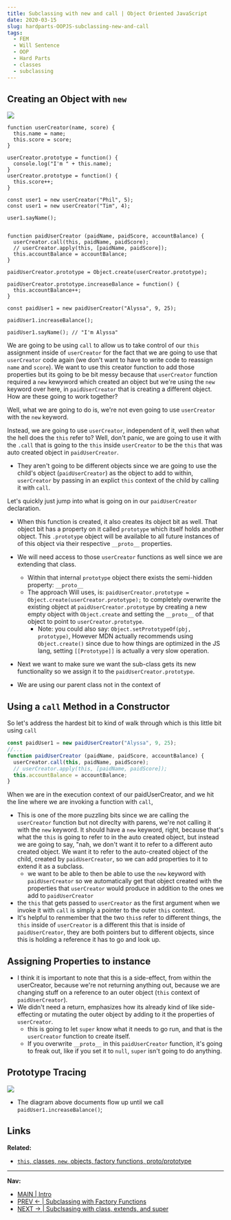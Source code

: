 ```yaml
---
title: Subclassing with new and call | Object Oriented JavaScript
date: 2020-03-15
slug: hardparts-OOPJS-subclassing-new-and-call
tags: 
  - FEM
  - Will Sentence
  - OOP
  - Hard Parts
  - classes
  - subclassing
--- 
```


## Creating an Object with `new`

![](/solution-3.png) 

```js:title=subclassing-new-and-call
function userCreator(name, score) { 
  this.name = name;
  this.score = score;
}

userCreator.prototype = function() {
  console.log("I'm " + this.name);
}
userCreator.prototype = function() {
  this.score++;
}

const user1 = new userCreator("Phil", 5);
const user1 = new userCreator("Tim", 4);

user1.sayName();


function paidUserCreator (paidName, paidScore, accountBalance) {
  userCreator.call(this, paidName, paidScore);
  // userCreator.apply(this, [paidName, paidScore]);
  this.accountBalance = accountBalance;
}

paidUserCreator.prototype = Object.create(userCreator.prototype);

paidUserCreator.prototype.increaseBalance = function() {
  this.accountBalance++;
}

const paidUser1 = new paidUserCreator("Alyssa", 9, 25);

paidUser1.increaseBalance();

paidUser1.sayName(); // "I'm Alyssa"
```
We are going to be using `call` to allow us to take control of our `this` assignment inside of `userCreator` for the fact that we are going to use that `userCreator` code again (we don't want to have to write code to reassign `name` and `score`). We want to use this creator function to add those properties but its going to be bit messy because that `userCreator` function required a `new` kewyword which created an object but we're using the `new` keyword over here, in `paidUserCreator` that is creating a different object. How are these going to work together?

Well, what we are going to do is, we're not even going to use `userCreator` with the `new` keyword.

Instead, we are going to use `userCreator`, independent of it, well then what the hell does the `this` refer to? Well, don't panic, we are going to use it with the `.call` that is going to the `this` inside `userCreator` to be the `this` that was auto created object in `paidUserCreator`.
  - They aren't going to be different objects since we are going to use the child's object (`paidUserCreator`) as the object to add to within, `userCreator` by passing in an explict `this` context of the child by calling it with `call`.

Let's quickly just jump into what is going on in our `paidUserCreator` declaration.
- When this function is created, it also creates its object bit as well. That object bit has a property on it called `prototype` which itself holds another object. This `.prototype` object will be available to all future instances of of this object via their respective `__proto__` properties.
- We will need access to those `userCreator` functions as well since we are extending that class.
  - Within that internal `prototype` object there exists the semi-hidden property: `__proto__`
  - The approach Will uses, is: `paidUserCreator.prototype = Object.create(userCreator.prototype);` to completely overwrite the existing object at `paidUserCreator.prototype` by creating a new empty object with `Object.create` and setting the `__proto__` of that object to point to `userCreator.prototype`.
    - Note: you could also say: `Object.setPrototypeOf(pbj, prototype)`, However MDN actually recommends using `Object.create()` since due to how things are optimized in the JS lang, setting `[[Prototype]]` is actually a very slow operation.
- Next we want to make sure we want the sub-class gets its new functionality so we assign it to the `paidUserCreator.prototype`.

- We are using our parent class not in the context of 

## Using a `call` Method in a Constructor
So let's address the hardest bit to kind of walk through which is this little bit using `call`

```js
const paidUser1 = new paidUserCreator("Alyssa", 9, 25);
//... 
function paidUserCreator (paidName, paidScore, accountBalance) {
  userCreator.call(this, paidName, paidScore);
  // userCreator.apply(this, [paidName, paidScore]);
  this.accountBalance = accountBalance;
}
```
When we are in the execution context of our paidUserCreator, and we hit the line where we are invoking a function with `call`, 
- This is one of the more puzzling bits since we are calling the `userCreator` function but not direclty with parens, we're not calling it with the `new` keyword. It should have a `new` keyword, right, because that's what the `this` is going to refer to in the auto created object, but instead we are going to say, "nah, we don't want it to refer to a different auto created object. We want it to refer to the auto-created object of the child, created by `paidUserCreator`, so we can add properties to it to extend it as a subclass.
  - we want to be able to then be able to use the `new` keyword with `paidUserCreator` so we automatically get that object created with the properties that `userCreator` would produce in addition to the ones we add to `paidUserCreator`
- the `this` that gets passed to `userCreator` as the first argument when we invoke it with `call` is simply a pointer to the outer `this` context. 
- It's helpful to renmember that the two `this`s refer to different things, the `this` inside of `userCreator` is a different this that is inside of `paidUserCreator`, they are both pointers but to different objects, since this is holding a reference it has to go and look up.

## Assigning Properties to instance
- I think it is important to note that this is a side-effect, from within the userCreator, because we're not returning anything out, because we are changing stuff on a reference to an outer object (`this` context of `paidUserCreator`). 
- We didn't need a return, emphasizes how its already kind of like side-effecting or mutating the outer object by adding to it the properties of `userCreator`.
  - this is going to let `super` know what it needs to go run, and that is the `userCreator` function to create itself.
  - If you overwrite `__proto__` in this `paidUserCreator` function, it's going to freak out, like if you set it to `null`, `super` isn't going to do anything.

## Prototype Tracing
![](call-and-new.png)
- The diagram above documents flow up until we call `paidUser1.increaseBalance()`;



## Links 
**Related:**
- [`this`, classes, `new`, objects, factory functions, proto/prototype](/hardparts-js-v2-classes-and-prototypes)
-----------
**Nav:**  
- [MAIN | Intro](/hardparts-OOJS-main)
- [PREV ← | Subclassing with Factory Functions ](/hardparts-OOPJS-subclassing-with-factory-functions)
- [NEXT → | Subclsasing with class, extends, and super](/hardparts-OOPJS-subclassing-with-class-extends-super)